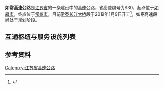 {{江苏未来建设}}
{{中国高速公路信息框
|省名=Jiangsu
|编号=S30
|名称=如皋 - 常州高速公路
|路线简称=如常
|起点=[[如皋市|如皋市]]
|终点=[[常州市|常州市]]
|始建日期=2019年1月9日
}}
'''如常高速公路'''是[[江苏省|江苏省]]的一条建设中的高速公路，省高速编号为S30，起点位于[[如皋市|如皋市]]，终点位于[[常州市|常州市]]，目前[[常泰长江大桥|常泰长江大桥]]段于2019年1月9日开工<ref>{{Cite web|title=世界最大跨度斜拉桥常泰长江大桥开工_中共江苏省委新闻网|url=http://www.zgjssw.gov.cn/shixianchuanzhen/changzhou/201901/t20190110_6010277.shtml|accessdate=2020-12-19|work=www.zgjssw.gov.cn|archive-date=2020-02-21|archive-url=https://web.archive.org/web/20200221073013/http://www.zgjssw.gov.cn/shixianchuanzhen/changzhou/201901/t20190110_6010277.shtml|dead-url=yes}}</ref>，如泰高速段尚处于规划阶段。

==互通枢纽与服务设施列表==
{{Start expwy exit box|place=1}}
{{Expwy exit group|常泰长江大桥段|place=1}}
{{Expwy exit item|type=H|name=泰兴东|state=U|place=[[泰州市|泰州市]]<br/>[[泰兴市|泰兴市]]|place rows=4|highway connection={{China Expwy Name|G2}}<br/>{{China Expwy Name|G40}}}}
{{Expwy exit item|type=E|name=张桥|state=U|road connection={{中国国道名|345}}}}
{{Expwy exit item|type=S|name=虹桥|state=U}}
{{Expwy exit item|type=E|name=虹桥|state=U|road connection=沿江大道（{{中国省道名|504|P=江苏}}）}}
{{Expwy exit item|type=E|name=魏村|state=U|place=[[常州市|常州市]]<br/>[[新北区_(常州市)|新北区]]|place rows=3|road connection={{中国国道名|346}}}}
{{Expwy exit item|type=H|name=春江|state=U|highway connection={{China Expwy Name|S39|P=Jiangsu}}}}
{{Expwy exit item|type=MT|name=春江|road connection=港城大道（{{中国省道名|122|P=江苏}}）}}
{{End expwy exit box|place=1}}

==参考资料==
{{Reflist}}
{{江苏省高速公路}}
{{江苏小作品}}

[[Category:江苏省高速公路|Category:江苏省高速公路]]